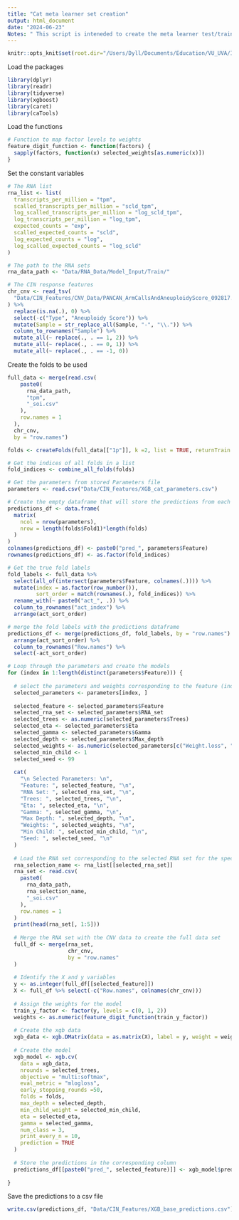 ```yaml
---
title: "Cat meta learner set creation"
output: html_document
date: "2024-06-23"
Notes: " This script is inteneded to create the meta learner test/train set for the cat stacking model"
---
```


```r
knitr::opts_knit$set(root.dir="/Users/Dyll/Documents/Education/VU_UVA/Internship/Epigenetics/Janssen_Group-UMCUtrecht/Main_Project")

```

Load the packages
```r
library(dplyr)
library(readr)
library(tidyverse)
library(xgboost)
library(caret)
library(caTools)
```
Load the functions
```r
# Function to map factor levels to weights
feature_digit_function <- function(factors) {
  sapply(factors, function(x) selected_weights[as.numeric(x)])
}

```


Set the constant variables 
```r
# The RNA list
rna_list <- list(
  transcripts_per_million = "tpm",
  scalled_transcripts_per_million = "scld_tpm",
  log_scalled_transcripts_per_million = "log_scld_tpm",
  log_transcripts_per_million = "log_tpm",
  expected_counts = "exp",
  scalled_expected_counts = "scld",
  log_expected_counts = "log",
  log_scalled_expected_counts = "log_scld"
)

# The path to the RNA sets
rna_data_path <- "Data/RNA_Data/Model_Input/Train/"

# The CIN response features
chr_cnv <- read_tsv(
  "Data/CIN_Features/CNV_Data/PANCAN_ArmCallsAndAneuploidyScore_092817.txt"
) %>%
  replace(is.na(.), 0) %>%
  select(-c("Type", "Aneuploidy Score")) %>%
  mutate(Sample = str_replace_all(Sample, "-", "\\.")) %>%
  column_to_rownames("Sample") %>%
  mutate_all(~ replace(., . == 1, 2)) %>%
  mutate_all(~ replace(., . == 0, 1)) %>%
  mutate_all(~ replace(., . == -1, 0))
```
Create the folds to be used
```r
full_data <- merge(read.csv(
    paste0(
      rna_data_path,
      "tpm",
      "_soi.csv"
    ),
    row.names = 1
  ),
  chr_cnv,
  by = "row.names") 

folds <- createFolds(full_data[["1p"]], k =2, list = TRUE, returnTrain = FALSE)

# Get the indices of all folds in a list
fold_indices <- combine_all_folds(folds)
```


```r
# Get the parameters from stored Parameters file
parameters <- read.csv("Data/CIN_Features/XGB_cat_parameters.csv")

# Create the empty dataframe that will store the predictions from each model
predictions_df <- data.frame(
  matrix(
    ncol = nrow(parameters),
    nrow = length(folds$Fold1)*length(folds)
  )
)
colnames(predictions_df) <- paste0("pred_", parameters$Feature)
rownames(predictions_df) <- as.factor(fold_indices)

# Get the true fold labels
fold_labels <- full_data %>% 
  select(all_of(intersect(parameters$Feature, colnames(.)))) %>% 
  mutate(index = as.factor(row_number()),
         sort_order = match(rownames(.), fold_indices)) %>%
  rename_with(~ paste0("act_", .)) %>%
  column_to_rownames("act_index") %>% 
  arrange(act_sort_order)

# merge the fold labels with the predictions dataframe
predictions_df <- merge(predictions_df, fold_labels, by = "row.names") %>% 
  arrange(act_sort_order) %>% 
  column_to_rownames("Row.names") %>% 
  select(-act_sort_order)

```


```r
# Loop through the parameters and create the models
for (index in 1:length(distinct(parameters$Feature))) {
  
  # select the parameters and weights corresponding to the feature (index)
  selected_parameters <- parameters[index, ]
  
  selected_feature <- selected_parameters$Feature
  selected_rna_set <- selected_parameters$RNA_set
  selected_trees <- as.numeric(selected_parameters$Trees)
  selected_eta <- selected_parameters$Eta
  selected_gamma <- selected_parameters$Gamma
  selected_depth <- selected_parameters$Max_depth
  selected_weights <- as.numeric(selected_parameters[c("Weight.loss", "Weight.normal", "Weight.gain")])
  selected_min_child <- 1
  selected_seed <- 99
  
  cat(
    "\n Selected Parameters: \n",
    "Feature: ", selected_feature, "\n",
    "RNA Set: ", selected_rna_set, "\n",
    "Trees: ", selected_trees, "\n",
    "Eta: ", selected_eta, "\n",
    "Gamma: ", selected_gamma, "\n",
    "Max Depth: ", selected_depth, "\n",
    "Weights: ", selected_weights, "\n",
    "Min Child: ", selected_min_child, "\n",
    "Seed: ", selected_seed, "\n"
  )
  
  # Load the RNA set corresponding to the selected RNA set for the specific feature
  rna_selection_name <- rna_list[[selected_rna_set]]
  rna_set <- read.csv(
    paste0(
      rna_data_path,
      rna_selection_name,
      "_soi.csv"
    ),
    row.names = 1
  )
  print(head(rna_set[, 1:5]))
  
  # Merge the RNA set with the CNV data to create the full data set
  full_df <- merge(rna_set,
                   chr_cnv,
                   by = "row.names"
  )
  
  # Identify the X and y variables
  y <- as.integer(full_df[[selected_feature]])
  X <- full_df %>% select(-c("Row.names", colnames(chr_cnv)))
  
  # Assign the weights for the model
  train_y_factor <- factor(y, levels = c(0, 1, 2))
  weights <- as.numeric(feature_digit_function(train_y_factor))
  
  # Create the xgb data
  xgb_data <- xgb.DMatrix(data = as.matrix(X), label = y, weight = weights)
  
  # Create the model
  xgb_model <- xgb.cv(
    data = xgb_data,
    nrounds = selected_trees,
    objective = "multi:softmax",
    eval_metric = "mlogloss",
    early_stopping_rounds =50,
    folds = folds,
    max_depth = selected_depth,
    min_child_weight = selected_min_child,
    eta = selected_eta,
    gamma = selected_gamma,
    num_class = 3,
    print_every_n = 10,
    prediction = TRUE
  )
  
  # Store the predictions in the corresponding column
  predictions_df[[paste0("pred_", selected_feature)]] <- xgb_model$pred[, 1]
  
}
```




Save the predictions to a csv file
```r
write.csv(predictions_df, "Data/CIN_Features/XGB_base_predictions.csv")
```
















